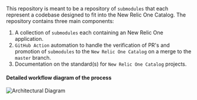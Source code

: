 
This repository is meant to be a repository of `submodules` that each represent a codebase designed to fit into the New Relic One Catalog. The repository contains three main components:

1. A collection of `submodules` each containing an New Relic One application.
2. `GitHub Action` automation to handle the verification of PR's and promotion of `submodules` to the `New Relic One Catalog` on a merge to the `master` branch.
3. Documentation on the standard(s) for `New Relic One Catalog` projects.

<ProcessTimeline />

#### Detailed workflow diagram of the process

![Architectural Diagram](images/nr1-catalog_workflow.png)
